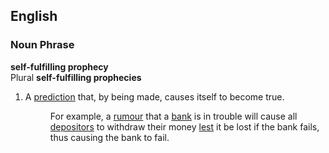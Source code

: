 ==English==
===Noun Phrase===
'''self-fulfilling prophecy'''<BR>
Plural '''self-fulfilling prophecies'''
# A [[prediction]] that, by being made, causes itself to become true. 
#: For example, a [[rumour]] that a [[bank]] is in trouble will cause all [[depositor]]s to withdraw their money [[lest]] it be lost if the bank fails, thus causing the bank to fail.